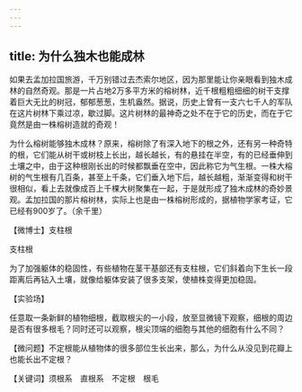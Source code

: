 ```yaml
---
---
---
```

title: 为什么独木也能成林
---




如果去孟加拉国旅游，千万别错过去杰索尔地区，因为那里能让你亲眼看到独木成林的自然奇观。那是一片占地2万多平方米的榕树林，近千根粗粗细细的树干支撑着巨大无比的树冠，郁郁葱葱，生机盎然。据说，历史上曾有一支六七千人的军队在这片树林下乘过凉，歇过脚。这片树林的最神奇之处不在于它的历史，而在于它竟然是由一株榕树造就的奇观！

为什么榕树能够独木成林？原来，榕树除了有深入地下的根之外，还有另一种奇特的根，它们能从树干或树枝上长出，越长越长，有的悬挂在半空，有的已经垂伸到土壤之中，由于这种根刚长出的时候都飘垂在空中，因此称它为气生根。一株大榕树的气生根有几百条，甚至上千条，它们垂入地下后，越长越粗，渐渐变得和树干很相似，看上去就像成百上千棵大树聚集在一起，于是就形成了独木成林的奇妙景观。孟加拉国的那片榕树林，实际上也是由一株榕树形成的，据植物学家考证，它已经有900岁了。（余千里）





【微博士】支柱根

支柱根



为了加强躯体的稳固性，有些植物在茎干基部还有支柱根，它们斜着向下生长一段距离后再钻入土壤，就像给躯体安装了很多支架，使植株变得更加稳固。

【实验场】

任意取一条新鲜的植物细根，截取根尖的一小段，放至显微镜下观察，细根的周边是否有很多根毛？同时还可以观察，根尖顶端的细胞与其他的细胞有什么不同？

【微问题】不定根能从植物体的很多部位生长出来，那么，为什么从没见到花瓣上也能长出不定根？

【关键词】须根系　直根系　不定根　根毛